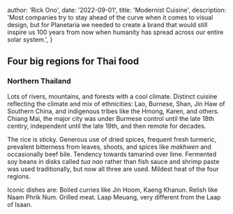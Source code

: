 
  author: 'Rick Ono',
  date: '2022-09-01',
  title: 'Modernist Cuisine',
  description:
    'Most companies try to stay ahead of the curve when it comes to visual design, but for Planetaria we needed to create a brand that would still inspire us 100 years from now when humanity has spread across our entire solar system.',
}


## Four big regions for Thai food

### Northern Thailand

Lots of rivers, mountains, and forests with a cool climate. Distinct cuisine reflecting the climate and mix of ethnicities: Lao, Burnese, Shan, Jin Haw of Southern China, and indigenous tribes like the Hmong, Karen, and others. Chiang Mai, the major city was under Burmese control until the late 18th centiry, independent until the late 19th, and then remote for decades.

The rice is sticky. Generous use of dried spices, frequent fresh turmeric, prevalent bitterness from leaves, shoots, and spices like _makhwen_ and occasionally beef bile. Tendency towards tamarind over lime. Fermented soy beans in disks called _tua nao_ rather than fish sauce and shrimp paste was used traditionally, but now all three are used. Mildest heat of the four regions.

Iconic dishes are: Boiled curries like Jin Hoom, Kaeng Khanun. Relish like Naam Phrik Num. Grilled meat. Laap Meuang, very different from the Laap of Isaan.